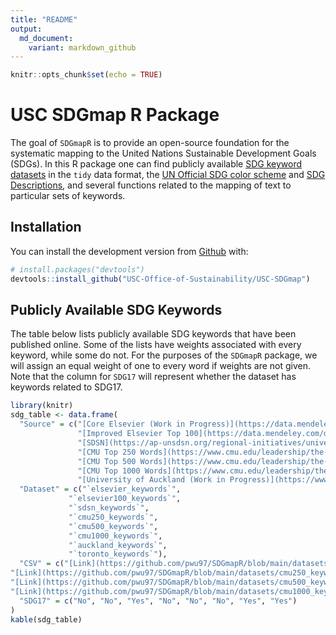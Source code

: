 ```yaml
---
title: "README"
output:
  md_document:
    variant: markdown_github
---
```


```r
knitr::opts_chunk$set(echo = TRUE)
```


# USC SDGmap R Package

<!-- badges: start -->
<!-- badges: end -->

The goal of `SDGmapR` is to provide an open-source foundation for the systematic mapping
to the United Nations Sustainable Development Goals (SDGs). In this R package one can find publicly available [SDG keyword datasets](https://github.com/pwu97/SDGmapR/tree/main/datasets) in the `tidy` data format, the [UN Official SDG color scheme](https://www.un.org/sustainabledevelopment/wp-content/uploads/2019/01/SDG_Guidelines_AUG_2019_Final.pdf) and [SDG Descriptions](https://github.com/pwu97/SDGmapR/blob/main/datasets/sdg_desc_cleaned.csv), and several functions related to the mapping of text to particular sets of keywords.

## Installation

You can install the development version from [Github](https://github.com/USC-Office-of-Sustainability/USC-SDGmap) with:

```r
# install.packages("devtools")
devtools::install_github("USC-Office-of-Sustainability/USC-SDGmap")
```

## Publicly Available SDG Keywords

The table below lists publicly available SDG keywords that have been published online. Some
of the lists have weights associated with every keyword, while some do not. For the purposes
of the `SDGmapR` package, we will assign an equal weight of one to every word if weights are not given. 
Note that the column for `SDG17` will represent whether the dataset has keywords
related to SDG17.


```r

library(knitr)
sdg_table <- data.frame(
  "Source" = c("[Core Elsevier (Work in Progress)](https://data.mendeley.com/datasets/87txkw7khs/1)", 
               "[Improved Elsevier Top 100](https://data.mendeley.com/datasets/9sxdykm8s4/2)", 
               "[SDSN](https://ap-unsdsn.org/regional-initiatives/universities-sdgs/)", 
               "[CMU Top 250 Words](https://www.cmu.edu/leadership/the-provost/provost-priorities/sustainability-initiative/sdg-definitions.html)",
               "[CMU Top 500 Words](https://www.cmu.edu/leadership/the-provost/provost-priorities/sustainability-initiative/sdg-definitions.html)",
               "[CMU Top 1000 Words](https://www.cmu.edu/leadership/the-provost/provost-priorities/sustainability-initiative/sdg-definitions.html)",
               "[University of Auckland (Work in Progress)](https://www.sdgmapping.auckland.ac.nz/)", "[University of Toronto (Work in Progress)](https://data.utoronto.ca/sustainable-development-goals-sdg-report/sdg-report-appendix/)"),
  "Dataset" = c("`elsevier_keywords`",
             "`elsevier100_keywords`",
             "`sdsn_keywords`",
             "`cmu250_keywords`",
             "`cmu500_keywords`",
             "`cmu1000_keywords`",
             "`auckland_keywords`",
             "`toronto_keywords`"),
  "CSV" = c("[Link](https://github.com/pwu97/SDGmapR/blob/main/datasets/elsevier_keywords_cleaned.csv)", "[Link](https://github.com/pwu97/SDGmapR/blob/main/datasets/elsevier100_keywords_cleaned.csv)", "[Link](https://github.com/pwu97/SDGmapR/blob/main/datasets/sdsn_keywords_cleaned.csv)", 
"[Link](https://github.com/pwu97/SDGmapR/blob/main/datasets/cmu250_keywords_cleaned.csv)",
"[Link](https://github.com/pwu97/SDGmapR/blob/main/datasets/cmu500_keywords_cleaned.csv)",
"[Link](https://github.com/pwu97/SDGmapR/blob/main/datasets/cmu1000_keywords_cleaned.csv)", "", ""),
  "SDG17" = c("No", "No", "Yes", "No", "No", "No", "Yes", "Yes")
)
kable(sdg_table)

```






<!-- ## R Markdown -->

<!-- This is an R Markdown document. Markdown is a simple formatting syntax for authoring HTML, PDF, and MS Word documents. For more details on using R Markdown see <http://rmarkdown.rstudio.com>. -->

<!-- When you click the **Knit** button a document will be generated that includes both content as well as the output of any embedded R code chunks within the document. You can embed an R code chunk like this: -->

<!-- ```{r cars} -->
<!-- summary(cars) -->
<!-- ``` -->

<!-- ## Including Plots -->

<!-- You can also embed plots, for example: -->

<!-- ```{r pressure, echo=FALSE} -->
<!-- plot(pressure) -->
<!-- ``` -->

<!-- Note that the `echo = FALSE` parameter was added to the code chunk to prevent printing of the R code that generated the plot. -->
